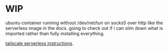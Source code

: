 # WIP

ubuntu container running without /dev/net/tun on socks5 over http like the serverless image in the docs. going to check out if i can slim down what is imported rather than fully installing everything.

[tailscale serverless instructions](https://tailscale.com/kb/1113/aws-lambda).

